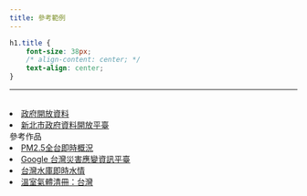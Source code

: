 ```yaml
---
title: 參考範例
---
```


```css
h1.title {
    font-size: 38px;
    /* align-content: center; */
    text-align: center;
}
```
___


<br>
<li> [政府開放資料](https://data.gov.tw/) </li>
<li> [新北市政府資料開放平臺](http://data.ntpc.gov.tw/)</li>

<div class="title"> 參考作品 </div>
<li> [PM2.5全台即時概況](https://env.healthinfo.tw/air/)</li>
<li> [Google 台灣災害應變資訊平臺](https://env.healthinfo.tw/air/)</li>
<li> [台灣水庫即時水情](https://water.taiwanstat.com/)</li>
<li> [溫室氣體清冊：台灣](http://muyueh.com/30/co2/show.html)</li>


